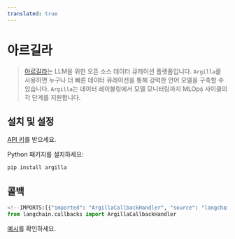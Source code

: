```yaml
---
translated: true
---
```


# 아르길라

>[아르길라](https://argilla.io/)는 LLM을 위한 오픈 소스 데이터 큐레이션 플랫폼입니다.
>`Argilla`를 사용하면 누구나 더 빠른 데이터 큐레이션을 통해 강력한 언어 모델을 구축할 수 있습니다.
>`Argilla`는 데이터 레이블링에서 모델 모니터링까지 MLOps 사이클의 각 단계를 지원합니다.

## 설치 및 설정

[API 키](https://platform.openai.com/account/api-keys)를 받으세요.

Python 패키지를 설치하세요:

```bash
pip install argilla
```

## 콜백

```python
<!--IMPORTS:[{"imported": "ArgillaCallbackHandler", "source": "langchain.callbacks", "docs": "https://api.python.langchain.com/en/latest/callbacks/langchain_community.callbacks.argilla_callback.ArgillaCallbackHandler.html", "title": "Argilla"}]-->
from langchain.callbacks import ArgillaCallbackHandler
```

[예시](/docs/integrations/callbacks/argilla)를 확인하세요.
